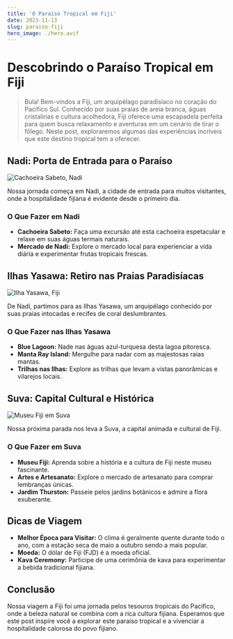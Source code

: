 ```yaml
---
title: 'O Paraíso Tropical em Fiji'
date: 2023-11-13
slug: paraiso-fiji
hero_image: ./hero.avif
---
```


# Descobrindo o Paraíso Tropical em Fiji

> Bula! Bem-vindos a Fiji, um arquipélago paradisíaco no coração do Pacífico Sul. Conhecido por suas praias de areia branca, águas cristalinas e cultura acolhedora, Fiji oferece uma escapadela perfeita para quem busca relaxamento e aventuras em um cenário de tirar o fôlego. Neste post, exploraremos algumas das experiências incríveis que este destino tropical tem a oferecer.

## Nadi: Porta de Entrada para o Paraíso

![Cachoeira Sabeto, Nadi](https://images.unsplash.com/photo-1432405972618-c60b0225b8f9?q=80&w=3600&auto=format&fit=crop&ixlib=rb-4.0.3&ixid=M3wxMjA3fDB8MHxwaG90by1wYWdlfHx8fGVufDB8fHx8fA%3D%3D)

Nossa jornada começa em Nadi, a cidade de entrada para muitos visitantes, onde a hospitalidade fijiana é evidente desde o primeiro dia.

### O Que Fazer em Nadi

- **Cachoeira Sabeto:** Faça uma excursão até esta cachoeira espetacular e relaxe em suas águas termais naturais.
- **Mercado de Nadi:** Explore o mercado local para experienciar a vida diária e experimentar frutas tropicais frescas.

## Ilhas Yasawa: Retiro nas Praias Paradisíacas

![Ilha Yasawa, Fiji](https://images.unsplash.com/photo-1547077664-16bc77c6a523?q=80&w=3774&auto=format&fit=crop&ixlib=rb-4.0.3&ixid=M3wxMjA3fDB8MHxwaG90by1wYWdlfHx8fGVufDB8fHx8fA%3D%3D)

De Nadi, partimos para as Ilhas Yasawa, um arquipélago conhecido por suas praias intocadas e recifes de coral deslumbrantes.

### O Que Fazer nas Ilhas Yasawa

- **Blue Lagoon:** Nade nas águas azul-turquesa desta lagoa pitoresca.
- **Manta Ray Island:** Mergulhe para nadar com as majestosas raias mantas.
- **Trilhas nas Ilhas:** Explore as trilhas que levam a vistas panorâmicas e vilarejos locais.

## Suva: Capital Cultural e Histórica

![Museu Fiji em Suva](https://images.unsplash.com/photo-1552294784-0342648ac419?q=80&w=3826&auto=format&fit=crop&ixlib=rb-4.0.3&ixid=M3wxMjA3fDB8MHxwaG90by1wYWdlfHx8fGVufDB8fHx8fA%3D%3D)

Nossa próxima parada nos leva a Suva, a capital animada e cultural de Fiji.

### O Que Fazer em Suva

- **Museu Fiji:** Aprenda sobre a história e a cultura de Fiji neste museu fascinante.
- **Artes e Artesanato:** Explore o mercado de artesanato para comprar lembranças únicas.
- **Jardim Thurston:** Passeie pelos jardins botânicos e admire a flora exuberante.

## Dicas de Viagem

- **Melhor Época para Visitar:** O clima é geralmente quente durante todo o ano, com a estação seca de maio a outubro sendo a mais popular.
- **Moeda:** O dólar de Fiji (FJD) é a moeda oficial.
- **Kava Ceremony:** Participe de uma cerimônia de kava para experimentar a bebida tradicional fijiana.

## Conclusão

Nossa viagem a Fiji foi uma jornada pelos tesouros tropicais do Pacífico, onde a beleza natural se combina com a rica cultura fijiana. Esperamos que este post inspire você a explorar este paraíso tropical e a vivenciar a hospitalidade calorosa do povo fijiano.